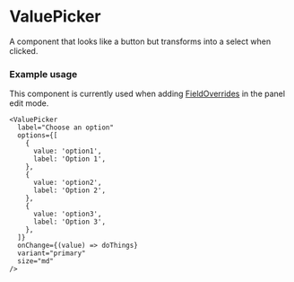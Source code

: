 
<Meta title="MDX|Button" component={ValuePicker} />

# ValuePicker

A component that looks like a button but transforms into a select when clicked.

### Example usage

This component is currently used when adding [FieldOverrides](https://grafana.com/docs/grafana/latest/panels/field-options/) in the panel edit mode.

```tsx
<ValuePicker
  label="Choose an option"
  options={[
    {
      value: 'option1',
      label: 'Option 1',
    },
    {
      value: 'option2',
      label: 'Option 2',
    },
    {
      value: 'option3',
      label: 'Option 3',
    },
  ]}
  onChange={(value) => doThings}
  variant="primary"
  size="md"
/>
```

<ArgTypes of={ValuePicker} />
